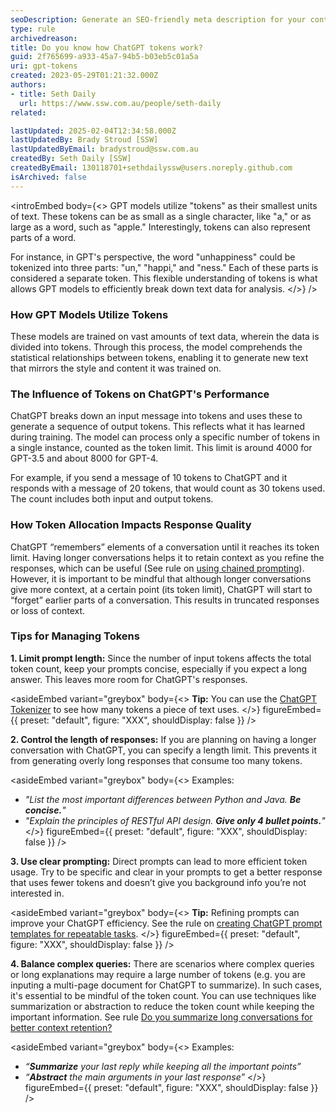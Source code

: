 ```yaml
---
seoDescription: Generate an SEO-friendly meta description for your content using these guidelines.
type: rule
archivedreason:
title: Do you know how ChatGPT tokens work?
guid: 2f765699-a933-45a7-94b5-b03eb5c01a5a
uri: gpt-tokens
created: 2023-05-29T01:21:32.000Z
authors:
- title: Seth Daily
  url: https://www.ssw.com.au/people/seth-daily
related:

lastUpdated: 2025-02-04T12:34:58.000Z
lastUpdatedBy: Brady Stroud [SSW]
lastUpdatedByEmail: bradystroud@ssw.com.au
createdBy: Seth Daily [SSW]
createdByEmail: 130118701+sethdailyssw@users.noreply.github.com
isArchived: false
---
```


<introEmbed
  body={<>
GPT models utilize "tokens" as their smallest units of text. These tokens can be as small as a single character, like "a," or as large as a word, such as "apple." Interestingly, tokens can also represent parts of a word.

For instance, in GPT's perspective, the word "unhappiness" could be tokenized into three parts: "un," "happi," and "ness." Each of these parts is considered a separate token. This flexible understanding of tokens is what allows GPT models to efficiently break down text data for analysis.
  </>}
/>
### How GPT Models Utilize Tokens

These models are trained on vast amounts of text data, wherein the data is divided into tokens. Through this process, the model comprehends the statistical relationships between tokens, enabling it to generate new text that mirrors the style and content it was trained on.

### The Influence of Tokens on ChatGPT's Performance

ChatGPT breaks down an input message into tokens and uses these to generate a sequence of output tokens. This reflects what it has learned during training. The model can process only a specific number of tokens in a single instance, counted as the token limit. This limit is around 4000 for GPT-3.5 and about 8000 for GPT-4.

For example, if you send a message of 10 tokens to ChatGPT and it responds with a message of 20 tokens, that would count as 30 tokens used. The count includes both input and output tokens.

### How Token Allocation Impacts Response Quality

ChatGPT “remembers” elements of a conversation until it reaches its token limit. Having longer conversations helps it to retain context as you refine the responses, which can be useful (See rule on  [using chained prompting](/chained-prompting/)). However, it is important to be mindful that although longer conversations give more context, at a certain point (its token limit), ChatGPT will start to “forget” earlier parts of a conversation. This results in truncated responses or loss of context.

### Tips for Managing Tokens

**1. Limit prompt length:** Since the number of input tokens affects the total token count, keep your prompts concise, especially if you expect a long answer. This leaves more room for ChatGPT's responses.


<asideEmbed
  variant="greybox"
  body={<>
    **Tip:** You can use the [ChatGPT Tokenizer](https://platform.openai.com/tokenizer) to see how many tokens a piece of text uses.
  </>}
  figureEmbed={{
    preset: "default",
    figure: "XXX",
    shouldDisplay: false
  }}
/>


**2. Control the length of responses:** If you are planning on having a longer conversation with ChatGPT, you can specify a length limit. This prevents it from generating overly long responses that consume too many tokens.


<asideEmbed
  variant="greybox"
  body={<>
     Examples:

* _"List the most important differences between Python and Java. **Be concise.**"_
* _"Explain the principles of RESTful API design. **Give only 4 bullet points.**"_
  </>}
  figureEmbed={{
    preset: "default",
    figure: "XXX",
    shouldDisplay: false
  }}
/>


**3. Use clear prompting:** Direct prompts can lead to more efficient token usage. Try to be specific and clear in your prompts to get a better response that uses fewer tokens and doesn’t give you background info you’re not interested in.


<asideEmbed
  variant="greybox"
  body={<>
    **Tip:** Refining prompts can improve your ChatGPT efficiency. See the rule on [creating ChatGPT prompt templates for repeatable tasks](/chatgpt-prompt-templates).
  </>}
  figureEmbed={{
    preset: "default",
    figure: "XXX",
    shouldDisplay: false
  }}
/>


**4. Balance complex queries:** There are scenarios where complex queries or long explanations may require a large number of tokens (e.g. you are inputing a multi-page document for ChatGPT to summarize). In such cases, it's essential to be mindful of the token count. You can use techniques like summarization or abstraction to reduce the token count while keeping the important information. See rule [Do you summarize long conversations for better context retention?](/summarize-long-conversations)


<asideEmbed
  variant="greybox"
  body={<>
    Examples:

* _“**Summarize** your last reply while keeping all the important points”_
* _“**Abstract** the main arguments in your last response”_
  </>}
  figureEmbed={{
    preset: "default",
    figure: "XXX",
    shouldDisplay: false
  }}
/>
